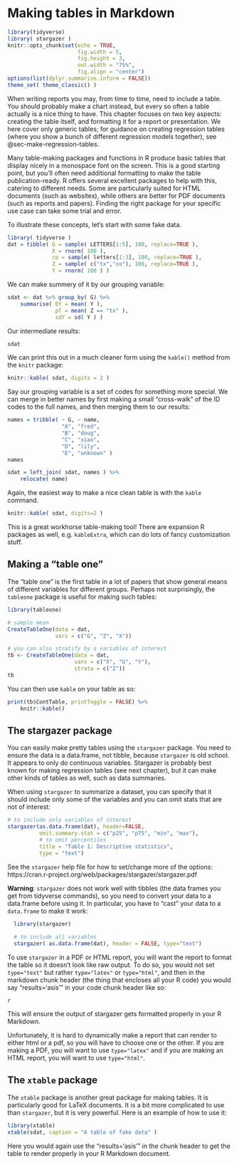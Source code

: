 # Making tables in Markdown {#sec-make-tables}

```r
library(tidyverse)
library( stargazer )
knitr::opts_chunk$set(echo = TRUE, 
                      fig.width = 5,
                      fig.height = 3,
                      out.width = "75%", 
                      fig.align = "center")
options(list(dplyr.summarise.inform = FALSE))
theme_set( theme_classic() )
```

When writing reports you may, from time to time, need to include a table. You should probably make a chart instead, but every so often a table actually is a nice thing to have. This chapter focuses on two key aspects: creating the table itself, and formatting it for a report or presentation. We here cover only generic tables; for guidance on creating regression tables (where you show a bunch of different regression models together), see @sec-make-regression-tables.

Many table-making packages and functions in R produce basic tables that display nicely in a monospace font on the screen. This is a good starting point, but you’ll often need additional formatting to make the table publication-ready. R offers several excellent packages to help with this, catering to different needs. Some are particularly suited for HTML documents (such as websites), while others are better for PDF documents (such as reports and papers). Finding the right package for your specific use case can take some trial and error.

To illustrate these concepts, let’s start with some fake data.


```r
library( tidyverse )
dat = tibble( G = sample( LETTERS[1:5], 100, replace=TRUE ),
              X = rnorm( 100 ),
              rp = sample( letters[1:3], 100, replace=TRUE ),
              Z = sample( c("tx","co"), 100, replace=TRUE ),
              Y = rnorm( 100 ) )
```

We can make summery of it by our grouping variable:

```r
sdat <- dat %>% group_by( G) %>%
    summarise( EY = mean( Y ),
               pT = mean( Z == "tx" ),
               sdY = sd( Y ) )
```

Our intermediate results:

```r
sdat
```

We can print this out in a much cleaner form using the `kable()` method from the `knitr` package:

```r
knitr::kable( sdat, digits = 2 )
```

Say our grouping variable is a set of codes for something more special. We can merge in better names by first making a small "cross-walk" of the ID codes to the full names, and then merging them to our results:

```r
names = tribble( ~ G, ~ name,
                 "A", "fred",
                 "B", "doug",
                 "C", "xiao",
                 "D", "lily",
                 "E", "unknown" )
names

sdat = left_join( sdat, names ) %>%
    relocate( name)
```

Again, the easiest way to make a nice clean table is with the `kable` command.

```r
knitr::kable( sdat, digits=2 )
```

This is a great workhorse table-making tool! There are expansion R packages as well, e.g. `kableExtra`, which can do lots of fancy customization stuff.

## Making a "table one"

The "table one" is the first table in a lot of papers that show general means of different variables for different groups. Perhaps not surprisingly, the `tableone` package is useful for making such tables:

```r
library(tableone)

# sample mean  
CreateTableOne(data = dat,
               vars = c("G", "Z", "X"))

# you can also stratify by a variables of interest
tb <- CreateTableOne(data = dat,
                     vars = c("X", "G", "Y"), 
                     strata = c("Z"))
tb
```

You can then use `kable` on your table as so:

```r
print(tb$ContTable, printToggle = FALSE) %>%
    knitr::kable()
```

## The stargazer package

You can easily make pretty tables using the `stargazer` package. You need to ensure the data is a data.frame, not tibble, because `stargazer` is old school. It appears to only do continuous variables. Stargazer is probably best known for making regression tables (see next chapter), but it can make other kinds of tables as well, such as data summaries.

When using `stargazer` to summarize a dataset, you can specify that it should include only some of the variables and you can omit stats that are not of interest:

```r
# to include only variables of interest
stargazer(as.data.frame(dat), header=FALSE, 
          omit.summary.stat = c("p25", "p75", "min", "max"), 
          # to omit percentiles
          title = "Table 1: Descriptive statistics",
          type = "text")

```

See the `stargazer` help file for how to set/change more of the options: https://cran.r-project.org/web/packages/stargazer/stargazer.pdf

**Warning**: `stargazer` does not work well with tibbles (the data frames you get from tidyverse commands), so you need to convert your data to a data.frame before using it. In particular, you have to "cast" your data to a `data.frame` to make it work:

```r
  library(stargazer)
  
  # to include all variables
  stargazer( as.data.frame(dat), header = FALSE, type="text")
```

To use `stargazer` in a PDF or HTML report, you will want the report to format the table so it doesn't look like raw output.  To do so, you would not set `type="text"` but rather `type="latex"` or `type="html"`, and then in the markdown chunk header (the thing that encloses all your R code) you would say "results='asis'" in your code chunk header like so:

```
{r, results="asis", messages=FALSE}
```

This will ensure the output of stargazer gets formatted properly in your R Markdown. 

Unfortunately, it is hard to dynamically make a report that can render to either html or a pdf, so you will have to choose one or the other.  If you are making a PDF, you will want to use `type="latex"` and if you are making an HTML report, you will want to use `type="html"`.

## The `xtable` package

The `xtable` package is another great package for making tables. It is particularly good for LaTeX documents. It is a bit more complicated to use than `stargazer`, but it is very powerful. Here is an example of how to use it:

```r
library(xtable)
xtable(sdat, caption = "A table of fake data" )
```
Here you would again use the "results='asis'" in the chunk header to get the table to render properly in your R Markdown document.

